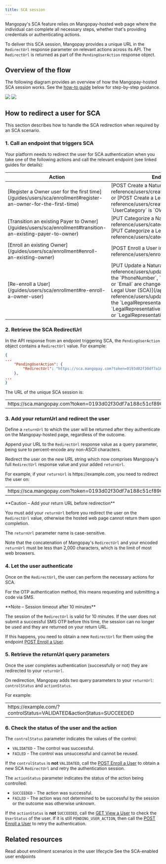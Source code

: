 ```yaml
---
title: SCA session
---
```


Mangopay's SCA feature relies on Mangopay-hosted web page where the individual can complete all necessary steps, whether that's providing credentials or authenticating actions.

To deliver this SCA session, Mangopay provides a unique URL in the `RedirectUrl` response parameter on relevant actions across its API. The `RedirectUrl` is returned as part of the `PendingUserAction` response object.

## Overview of the flow
The following diagram provides an overview of how the Mangopay-hosted SCA session works. See the [how-to guide](/#how-to-redirect-a-user-for-sca) below for step-by-step guidance.

<img className="block dark:hidden" src="/images/diagram_sca_redirection_light.svg" />
<img className="hidden dark:block" src="/images/diagram_sca_redirection_dark.svg" />

## How to redirect a user for SCA

This section describes how to handle the SCA redirection when required by an SCA scenario.

### 1. Call an endpoint that triggers SCA
Your platform needs to redirect the user for SCA authentication when you take one of the following actions and call the relevant endpoint (see linked guides for details):

<table>
<thead>
<tr>
<th class="header">Action</th>
<th class="header">Endpoints</th>
</tr>
</thead>
<tbody>
<tr>
<td class="table-content">
[Register a Owner user for the first time](/guides/users/sca/enrollment#register-an-owner-for-the-first-time)
</td>
<td class="table-content">
[POST Create a Natural User (SCA)](/api-reference/users/create-natural-user-sca) or [POST Create a Legal User (SCA)](/api-reference/users/create-legal-user-sca) if `UserCategory` is `OWNER`
</td>
</tr>
<tr>
<td class="table-content">
[Transition an existing Payer to Owner](/guides/users/sca/enrollment#transition-an-existing-payer-to-owner)
</td>
<td class="table-content">
[PUT Categorize a Natural User](/api-reference/users/categorize-natural-user) or [PUT Categorize a Legal User](/api-reference/users/categorize-legal-user)
</td>
</tr>
<tr>
<td class="table-content">
[Enroll an existing Owner](/guides/users/sca/enrollment#enroll-an-existing-owner)
</td>
<td class="table-content">
[POST Enroll a User in SCA](/api-reference/users/enroll-user)
</td>
</tr>
<tr>
<td class="table-content">
[Re-enroll a User](/guides/users/sca/enrollment#re-enroll-a-owner-user)
</td>
<td class="table-content">
[PUT Update a Natural User (SCA)](/api-reference/users/update-natural-user-sca) if the `PhoneNumber`, `PhoneNumberCountry`, or `Email` are changed; or [PUT Update a Legal User (SCA)](/api-reference/users/update-legal-user-sca) if the `LegalRepresentative.PhoneNumber`, `LegalRepresentative.PhoneNumberCountry`, or `LegalRepresentative.Email` are changed
</td>
</tr>
</tbody>
</table> 

### 2. Retrieve the SCA RedirectUrl

In the API response from an endpoint triggering SCA, the `PendingUserAction` object contains a `RedirectUrl` value. For example:

```json
{
...
	"PendingUserAction": {
		"RedirectUrl": "https://sca.mangopay.com?token=0193d02f30df7a188c51cf890a191d21"
    },
...
}
```

The URL of the unique SCA session is:

<table>
<tbody>
<tr>
<td class="table-content no-borders">
https<span>://</span>sca.mangopay.com?&#8288;token=0193d02f30df7a188c51cf890a191d21
</td>
</tr>
</tbody>
</table> 


### 3. Add your returnUrl and redirect the user
Define a `returnUrl` to which the user will be returned after they authenticate on the Mangopay-hosted page, regardless of the outcome. 

Append your URL to the `RedirectUrl` response value as a query parameter, being sure to percent-encode any non-ASCII characters. 

Redirect the user on the new URL string which now comprises Mangopay's full `RedirectUrl` response value and your added `returnUrl`.

For example, if your `returnUrl` is <span>https:</span>//example.com, you need to redirect the user on:

<table>
<tbody>
<tr>
<td class="table-content no-borders">
<span>https:</span>//sca.mangopay.com?&#8288;token=0193d02f30df7a188c51cf890a191d21&returnUrl=https%3A%2F%2Fexample.com
</td>
</tr>
</tbody>
</table> 

<Warning>
**Caution – Add your return URL before redirection**

You must add your `returnUrl` before you redirect the user on the `RedirectUrl` value, otherwise the hosted web page cannot return them upon completion.

The `returnUrl` parameter name is case-sensitive. 
</Warning>

Note that the concatenation of Mangopay's `RedirectUrl` and your encoded `returnUrl` must be less than 2,000 characters, which is the limit of most web browsers.

### 4. Let the user authenticate
Once on the `RedirectUrl`, the user can perform the necessary actions for SCA. 

For the OTP authentication method, this means requesting and submitting a code via SMS. 

<Note>
**Note – Session timeout after 10 minutes**

The session of the `RedirectUrl` is valid for 10 minutes. If the user does not submit a successful SMS OTP before this time, the session can no longer be used and they are returned on your return URL.

If this happens, you need to obtain a new `RedirectUrl` for them using the endpoint [POST Enroll a User](/api-reference/users/enroll-user).
</Note>

### 5. Retrieve the returnUrl query parameters

Once the user completes authentication (successfully or not) they are redirected to your `returnUrl`.

On redirection, Mangopay adds two query parameters to your `returnUrl`: `controlStatus` and `actionStatus`. 

For example:

<table>
<tbody>
<tr>
<td class="table-content no-borders">
<span>https:</span>//example.com/?controlStatus=VALIDATED&actionStatus=SUCCEEDED
</td>
</tr>
</tbody>
</table> 


### 6. Check the status of the user and the action

The `controlStatus` parameter indicates the values of the control: 
- `VALIDATED` - The control was successful.
- `FAILED` - The control was unsuccessful and cannot be reused.

If the `controlStatus` is **not** `VALIDATED`, call the [POST Enroll a User](/api-reference/users/enroll-user) to obtain a new SCA `RedirectUrl` and retry the authentication session. 

The `actionStatus` parameter indicates the status of the action being controlled: 
- `SUCCEEDED` - The action was successful.
- `FAILED` - The action was not determined to be successful by the session or the outcome was otherwise unknown.

If the `actionStatus` is **not** `SUCCEEDED`, call the [GET View a User](/api-reference/users/view-user) to check the `UserStatus` of the user. If it is still `PENDING_USER_ACTION`, then call the [POST Enroll a User](/api-reference/users/enroll-user) to retry the authentication. 

## Related resources

<CardGroup cols={2}>
<Card
  title="Enrollment"
  href="/guides/users/sca/enrollment"
>
Read about enrollment scenarios in the user lifecycle
</Card>
<Card
  title="Endpoints"
  href="/api-reference/users"
>
See the SCA-enabled user endpoints
</Card>
</CardGroup>